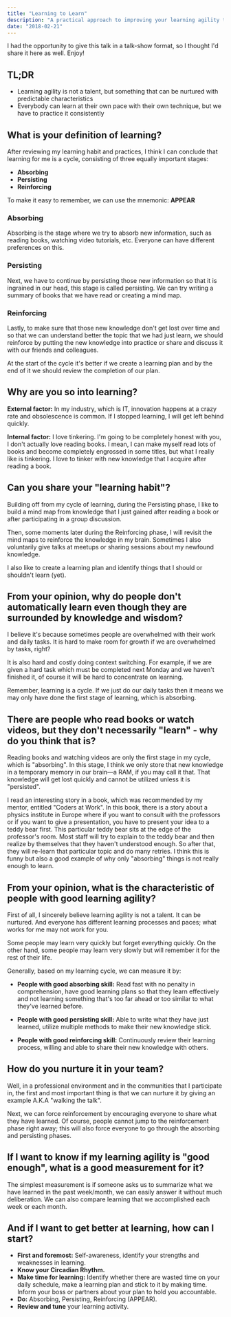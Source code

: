 ```yaml
---
title: "Learning to Learn"
description: "A practical approach to improving your learning agility through the APPEAR cycle: Absorbing, Persisting, and Reinforcing."
date: "2018-02-21"
---
```


I had the opportunity to give this talk in a talk-show format, so I thought I'd share it here as well. Enjoy!

## TL;DR
- Learning agility is not a talent, but something that can be nurtured with predictable characteristics
- Everybody can learn at their own pace with their own technique, but we have to practice it consistently

## What is your definition of learning?

After reviewing my learning habit and practices, I think I can conclude that learning for me is a cycle, consisting of three equally important stages:

- **Absorbing**
- **Persisting**
- **Reinforcing**

To make it easy to remember, we can use the mnemonic: **APPEAR**

### Absorbing

Absorbing is the stage where we try to absorb new information, such as reading books, watching video tutorials, etc. Everyone can have different preferences on this.

### Persisting

Next, we have to continue by persisting those new information so that it is ingrained in our head, this stage is called persisting. We can try writing a summary of books that we have read or creating a mind map.

### Reinforcing

Lastly, to make sure that those new knowledge don't get lost over time and so that we can understand better the topic that we had just learn, we should reinforce by putting the new knowledge into practice or share and discuss it with our friends and colleagues.

At the start of the cycle it's better if we create a learning plan and by the end of it we should review the completion of our plan.

## Why are you so into learning?

**External factor:** In my industry, which is IT, innovation happens at a crazy rate and obsolescence is common. If I stopped learning, I will get left behind quickly.

**Internal factor:** I love tinkering. I'm going to be completely honest with you, I don't actually love reading books. I mean, I can make myself read lots of books and become completely engrossed in some titles, but what I really like is tinkering. I love to tinker with new knowledge that I acquire after reading a book.

## Can you share your "learning habit"?

Building off from my cycle of learning, during the Persisting phase, I like to build a mind map from knowledge that I just gained after reading a book or after participating in a group discussion.

Then, some moments later during the Reinforcing phase, I will revisit the mind maps to reinforce the knowledge in my brain. Sometimes I also voluntarily give talks at meetups or sharing sessions about my newfound knowledge.

I also like to create a learning plan and identify things that I should or shouldn't learn (yet).

## From your opinion, why do people don't automatically learn even though they are surrounded by knowledge and wisdom?

I believe it's because sometimes people are overwhelmed with their work and daily tasks. It is hard to make room for growth if we are overwhelmed by tasks, right?

It is also hard and costly doing context switching. For example, if we are given a hard task which must be completed next Monday and we haven't finished it, of course it will be hard to concentrate on learning.

Remember, learning is a cycle. If we just do our daily tasks then it means we may only have done the first stage of learning, which is absorbing.

## There are people who read books or watch videos, but they don't necessarily "learn" - why do you think that is?

Reading books and watching videos are only the first stage in my cycle, which is "absorbing". In this stage, I think we only store that new knowledge in a temporary memory in our brain—a RAM, if you may call it that. That knowledge will get lost quickly and cannot be utilized unless it is "persisted".

I read an interesting story in a book, which was recommended by my mentor, entitled "Coders at Work". In this book, there is a story about a physics institute in Europe where if you want to consult with the professors or if you want to give a presentation, you have to present your idea to a teddy bear first. This particular teddy bear sits at the edge of the professor's room. Most staff will try to explain to the teddy bear and then realize by themselves that they haven't understood enough. So after that, they will re-learn that particular topic and do many retries. I think this is funny but also a good example of why only "absorbing" things is not really enough to learn.

## From your opinion, what is the characteristic of people with good learning agility?

First of all, I sincerely believe learning agility is not a talent. It can be nurtured. And everyone has different learning processes and paces; what works for me may not work for you.

Some people may learn very quickly but forget everything quickly. On the other hand, some people may learn very slowly but will remember it for the rest of their life.

Generally, based on my learning cycle, we can measure it by:

- **People with good absorbing skill:** Read fast with no penalty in comprehension, have good learning plans so that they learn effectively and not learning something that's too far ahead or too similar to what they've learned before.

- **People with good persisting skill:** Able to write what they have just learned, utilize multiple methods to make their new knowledge stick.

- **People with good reinforcing skill:** Continuously review their learning process, willing and able to share their new knowledge with others.

## How do you nurture it in your team?

Well, in a professional environment and in the communities that I participate in, the first and most important thing is that we can nurture it by giving an example A.K.A "walking the talk".

Next, we can force reinforcement by encouraging everyone to share what they have learned. Of course, people cannot jump to the reinforcement phase right away; this will also force everyone to go through the absorbing and persisting phases.

## If I want to know if my learning agility is "good enough", what is a good measurement for it?

The simplest measurement is if someone asks us to summarize what we have learned in the past week/month, we can easily answer it without much deliberation. We can also compare learning that we accomplished each week or each month.

## And if I want to get better at learning, how can I start?

- **First and foremost:** Self-awareness, identify your strengths and weaknesses in learning.
- **Know your Circadian Rhythm.**
- **Make time for learning:** Identify whether there are wasted time on your daily schedule, make a learning plan and stick to it by making time. Inform your boss or partners about your plan to hold you accountable.
- **Do:** Absorbing, Persisting, Reinforcing (APPEAR).
- **Review and tune** your learning activity.

